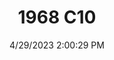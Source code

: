 ---
width: 6000
height: 4000
title: 1968 C10
description: Pro Street modified 1968 Chevrolet C10 pickup.
date: 4/29/2023 2:00:29 PM
cameraMake: Sony
cameraModel: ILCE-7M3
lens: 24-70mm F2.8 DG DN | Art 019
settingsfStop: f/4
settingsISO: ISO 6400
settingsShutter: 1/25
settingsFocalLength: 57.9 mm
---